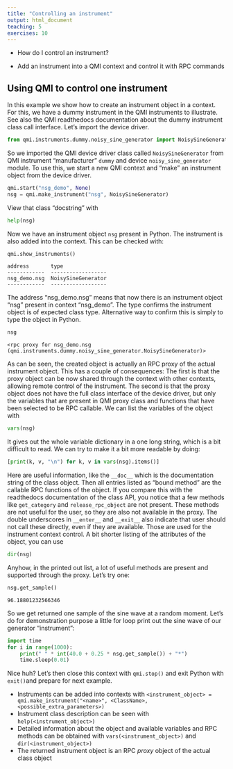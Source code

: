 ```yaml
---
title: "Controlling an instrument"
output: html_document
teaching: 5
exercises: 10
---
```


::: questions
-   How do I control an instrument?
:::

::: objectives
-   Add an instrument into a QMI context and control it with RPC commands
:::

## Using QMI to control one instrument

In this example we show how to create an instrument object in a context. For this, we have a dummy instrument in the QMI instruments to illustrate. See also the QMI readthedocs documentation about the dummy instrument class call interface. Let’s import the device driver.

``` python
from qmi.instruments.dummy.noisy_sine_generator import NoisySineGenerator
```

So we imported the QMI device driver class called `NoisySineGenerator` from QMI instrument “manufacturer” `dummy` and device `noisy_sine_generator` module. To use this, we start a new QMI context and “make” an instrument object from the device driver.

``` python
qmi.start("nsg_demo", None)
nsg = qmi.make_instrument("nsg", NoisySineGenerator)
```

::: instructor
View that class "docstring" with

``` python
help(nsg)
```
:::

Now we have an instrument object `nsg` present in Python. The instrument is also added into the context. This can be checked with:

``` python
qmi.show_instruments()
```

``` output
address       type
------------  ------------------
nsg_demo.nsg  NoisySineGenerator
------------  ------------------
```

The address “nsg_demo.nsg” means that now there is an instrument object “nsg” present in context “nsg_demo”. The type confirms the instrument object is of expected class type. Alternative way to confirm this is simply to type the object in Python.

``` python
nsg
```

``` output
<rpc proxy for nsg_demo.nsg (qmi.instruments.dummy.noisy_sine_generator.NoisySineGenerator)>
```

As can be seen, the created object is actually an RPC proxy of the actual instrument object. This has a couple of consequences: The first is that the proxy object can be now shared through the context with other contexts, allowing remote control of the instrument. The second is that the proxy object does not have the full class interface of the device driver, but only the variables that are present in QMI proxy class and functions that have been selected to be RPC callable. We can list the variables of the object with

``` python
vars(nsg)
```

It gives out the whole variable dictionary in a one long string, which is a bit difficult to read. We can try to make it a bit more readable by doing:

``` python
[print(k, v, "\n") for k, v in vars(nsg).items()]
```

Here are useful information, like the `__doc__` which is the documentation string of the class object. Then all entries listed as “bound method” are the callable RPC functions of the object. If you compare this with the readthedocs documentation of the class API, you notice that a few methods like `get_category` and `release_rpc_object` are not present. These methods are not useful for the user, so they are also not available in the proxy. The double underscores in `__enter__` and `__exit__` also indicate that user should not call these directly, even if they are available. Those are used for the instrument context control. A bit shorter listing of the attributes of the object, you can use

``` python
dir(nsg)
```

Anyhow, in the printed out list, a lot of useful methods are present and supported through the proxy. Let’s try one:

``` python
nsg.get_sample()
```

``` output
96.18801232566346
```

So we get returned one sample of the sine wave at a random moment. Let’s do for demonstration purpose a little for loop print out the sine wave of our generator “instrument”:

``` python
import time
for i in range(1000):
    print(" " * int(40.0 + 0.25 * nsg.get_sample()) + "*")
    time.sleep(0.01)
```

Nice huh? Let’s then close this context with `qmi.stop()` and exit Python with `exit()`and prepare for next example.

::: keypoints
-   Instruments can be added into contexts with `<instrument_object> = qmi.make_instrument("<name>", <ClassName>, <possible_extra_parameters>)`
-   Instrument class description can be seen with `help(<instrument_object>)`
-   Detailed information about the object and available variables and RPC methods can be obtained with `vars(<instrument_object>)` and `dir(<instrument_object>)`
-   The returned instrument object is an RPC *proxy* object of the actual class object
:::
